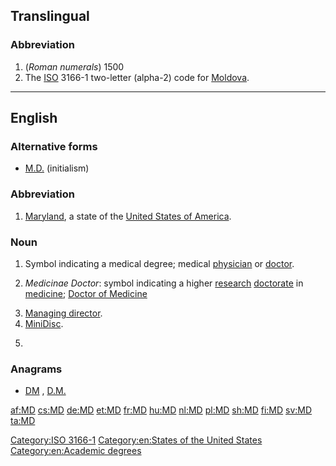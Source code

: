 {{also|MD|M.D.|Md|.md|m.d.|m/d|Md.}}
==Translingual==

===Abbreviation===
{{rfc-header|Abbreviation}}
{{head|mul|abbreviation}}

# (''Roman numerals'') 1500
# The [[ISO]] 3166-1 two-letter (alpha-2) code for [[Moldova]].

[[Category:ISO 3166-1]]

----

==English==

===Alternative forms===
* [[M.D.#Initialism|M.D.]] (initialism)

===Abbreviation===
{{rfc-header|Abbreviation}}
{{head|en|abbreviation}}

# [[Maryland]], a state of the [[United States of America]].

===Noun===
{{en-noun}}

# {{label|en|US}} Symbol indicating a medical degree; medical [[physician]] or [[doctor]].
# {{label|en|British}} ''Medicinae Doctor'': symbol indicating a higher [[research]] [[doctorate]] in [[medicine]]; [[w:Doctor of Medicine#United Kingdom, Ireland and some Commonwealth countries|Doctor of Medicine]]
# [[managing director|Managing director]].
# [[MiniDisc]].
# {{label|en|military|US}} {{initialism of|[[Marine]] [[detachment]]|lang=en}}

===Anagrams===
* [[DM#English|DM]] , [[D.M.#English|D.M.]]

[[Category:en:States of the United States]]
[[Category:en:Academic degrees]]

[[af:MD]]
[[cs:MD]]
[[de:MD]]
[[et:MD]]
[[fr:MD]]
[[hu:MD]]
[[nl:MD]]
[[pl:MD]]
[[sh:MD]]
[[fi:MD]]
[[sv:MD]]
[[ta:MD]]